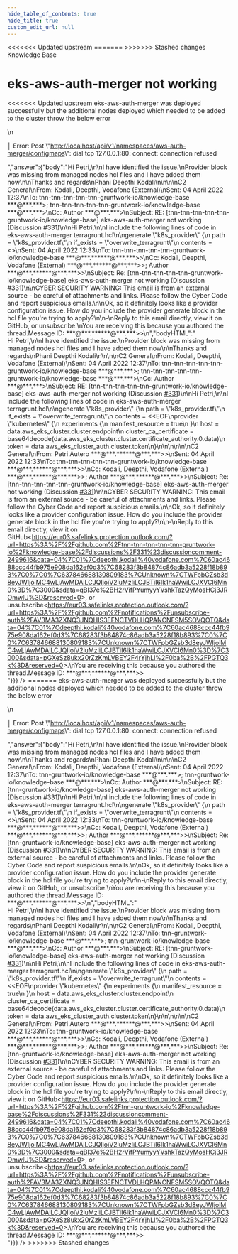 ```yaml
---
hide_table_of_contents: true
hide_title: true
custom_edit_url: null
---
```



<head>
<<<<<<< Updated upstream
  <link rel="canonical" href="https://github.com/tnn-tnn-tnn-tnn-tnn-gruntwork-io/knowledge-base/discussions/331" />
=======
  <link rel="canonical" href="https://github.com/tnn-gruntwork-io/knowledge-base/discussions/331" />
>>>>>>> Stashed changes
</head>

<CenterLayout>
<span className="searchCategory">Knowledge Base</span>
<h1>eks-aws-auth-merger not working</h1>
<<<<<<< Updated upstream
<GitHub discussion={{"id":"D_kwDOF8slf84APM4o","number":331,"author":{"login":"DeepthiKodali2305"},"title":"eks-aws-auth-merger not working","body":"eks-aws-auth-merger was deployed successfully but the additional nodes deployed which needed to be added to the cluster throw the below error\r\n\r\n\r\n│ Error: Post \"http://localhost/api/v1/namespaces/aws-auth-merger/configmaps\": dial tcp 127.0.0.1:80: connect: connection refused","bodyHTML":"<p dir=\"auto\">eks-aws-auth-merger was deployed successfully but the additional nodes deployed which needed to be added to the cluster throw the below error</p>\n<p dir=\"auto\">│ Error: Post \"<a href=\"http://localhost/api/v1/namespaces/aws-auth-merger/configmaps\" rel=\"nofollow\">http://localhost/api/v1/namespaces/aws-auth-merger/configmaps</a>\": dial tcp 127.0.0.1:80: connect: connection refused</p>","answer":{"body":"Hi Petri,\n\nI have identified the issue.\nProvider block was missing from managed nodes  hcl files and I have added them now\n\nThanks and regards\nPhani Deepthi Kodali\n\n\n\nC2 General\nFrom: Kodali, Deepthi, Vodafone (External)\nSent: 04 April 2022 12:37\nTo: tnn-tnn-tnn-tnn-tnn-gruntwork-io/knowledge-base ***@***.***>; tnn-tnn-tnn-tnn-tnn-gruntwork-io/knowledge-base ***@***.***>\nCc: Author ***@***.***>\nSubject: RE: [tnn-tnn-tnn-tnn-tnn-gruntwork-io/knowledge-base] eks-aws-auth-merger not working (Discussion #331)\n\nHi Petri,\n\nI include the following lines of code in eks-aws-auth-merger terragrunt.hcl\n\ngenerate \"k8s_provider\" {\n  path      = \"k8s_provider.tf\"\n  if_exists = \"overwrite_terragrunt\"\n  contents  = <<EOF\nprovider \"kubernetes\" {\n  experiments {\n    manifest_resource = true\n  }\n  host                   = data.aws_eks_cluster.cluster.endpoint\n  cluster_ca_certificate = base64decode(data.aws_eks_cluster.cluster.certificate_authority.0.data)\n  token                  = data.aws_eks_cluster_auth.cluster.token\n}\n\n\n\n\n\nC2 General\nFrom: Petri Autero ***@***.******@***.***>>\nSent: 04 April 2022 12:33\nTo: tnn-tnn-tnn-tnn-tnn-gruntwork-io/knowledge-base ***@***.******@***.***>>\nCc: Kodali, Deepthi, Vodafone (External) ***@***.******@***.***>>; Author ***@***.******@***.***>>\nSubject: Re: [tnn-tnn-tnn-tnn-tnn-gruntwork-io/knowledge-base] eks-aws-auth-merger not working (Discussion #331)\n\nCYBER SECURITY WARNING: This email is from an external source - be careful of attachments and links. Please follow the Cyber Code and report suspicious emails.\n\nOk, so it definitely looks like a provider configuration issue. How do you include the provider generate block in the hcl file you're trying to apply?\n\n-\nReply to this email directly, view it on GitHub<https://eur03.safelinks.protection.outlook.com/?url=https%3A%2F%2Fgithub.com%2Ftnn-tnn-tnn-tnn-tnn-gruntwork-io%2Fknowledge-base%2Fdiscussions%2F331%23discussioncomment-2499616&data=04%7C01%7Cdeepthi.kodali%40vodafone.com%7C60ac4688ccc44fb975e908da162ef0d3%7C68283f3b84874c86adb3a5228f18b893%7C0%7C0%7C637846688130809183%7CUnknown%7CTWFpbGZsb3d8eyJWIjoiMC4wLjAwMDAiLCJQIjoiV2luMzIiLCJBTiI6Ik1haWwiLCJXVCI6Mn0%3D%7C3000&sdata=qBI37e%2BH2rVifPYumyyYVshkTazQyMosHCj3JROmwlU%3D&reserved=0>, or unsubscribe<https://eur03.safelinks.protection.outlook.com/?url=https%3A%2F%2Fgithub.com%2Fnotifications%2Funsubscribe-auth%2FAV3MA3ZXNQ3JNQHIS3EFNCTVDLHQPANCNFSM5SOVQOTQ&data=04%7C01%7Cdeepthi.kodali%40vodafone.com%7C60ac4688ccc44fb975e908da162ef0d3%7C68283f3b84874c86adb3a5228f18b893%7C0%7C0%7C637846688130809183%7CUnknown%7CTWFpbGZsb3d8eyJWIjoiMC4wLjAwMDAiLCJQIjoiV2luMzIiLCJBTiI6Ik1haWwiLCJXVCI6Mn0%3D%7C3000&sdata=pGXeSz8ukx20rZzKmLVBEY2F4rYjhLl%2F0ba%2B%2FPGTQ3k%3D&reserved=0>.\nYou are receiving this because you authored the thread.Message ID: ***@***.******@***.***>>\n","bodyHTML":"<div class=\"email-fragment\">Hi Petri,\n\nI have identified the issue.\nProvider block was missing from managed nodes  hcl files and I have added them now\n\nThanks and regards\nPhani Deepthi Kodali\n\n\n\nC2 General\nFrom: Kodali, Deepthi, Vodafone (External)\nSent: 04 April 2022 12:37\nTo: tnn-tnn-tnn-tnn-tnn-gruntwork-io/knowledge-base ***@***.***&gt;; tnn-tnn-tnn-tnn-tnn-gruntwork-io/knowledge-base ***@***.***&gt;\nCc: Author ***@***.***&gt;\nSubject: RE: [tnn-tnn-tnn-tnn-tnn-gruntwork-io/knowledge-base] eks-aws-auth-merger not working (Discussion <a class=\"issue-link js-issue-link\" data-error-text=\"Failed to load title\" data-id=\"3984936\" data-permission-text=\"Title is private\" data-url=\"https://github.com/tnn-tnn-tnn-tnn-tnn-gruntwork-io/knowledge-base/discussions/331\" href=\"https://github.com/tnn-tnn-tnn-tnn-tnn-gruntwork-io/knowledge-base/discussions/331\">#331</a>)\n\nHi Petri,\n\nI include the following lines of code in eks-aws-auth-merger terragrunt.hcl\n\ngenerate \"k8s_provider\" {\n  path      = \"k8s_provider.tf\"\n  if_exists = \"overwrite_terragrunt\"\n  contents  = &lt;&lt;EOF\nprovider \"kubernetes\" {\n  experiments {\n    manifest_resource = true\n  }\n  host                   = data.aws_eks_cluster.cluster.endpoint\n  cluster_ca_certificate = base64decode(data.aws_eks_cluster.cluster.certificate_authority.0.data)\n  token                  = data.aws_eks_cluster_auth.cluster.token\n}\n\n\n\n\n\nC2 General\nFrom: Petri Autero ***@***.******@***.***&gt;&gt;\nSent: 04 April 2022 12:33\nTo: tnn-tnn-tnn-tnn-tnn-gruntwork-io/knowledge-base ***@***.******@***.***&gt;&gt;\nCc: Kodali, Deepthi, Vodafone (External) ***@***.******@***.***&gt;&gt;; Author ***@***.******@***.***&gt;&gt;\nSubject: Re: [tnn-tnn-tnn-tnn-tnn-gruntwork-io/knowledge-base] eks-aws-auth-merger not working (Discussion <a class=\"issue-link js-issue-link\" data-error-text=\"Failed to load title\" data-id=\"3984936\" data-permission-text=\"Title is private\" data-url=\"https://github.com/tnn-tnn-tnn-tnn-tnn-gruntwork-io/knowledge-base/discussions/331\" href=\"https://github.com/tnn-tnn-tnn-tnn-tnn-gruntwork-io/knowledge-base/discussions/331\">#331</a>)\n\nCYBER SECURITY WARNING: This email is from an external source - be careful of attachments and links. Please follow the Cyber Code and report suspicious emails.\n\nOk, so it definitely looks like a provider configuration issue. How do you include the provider generate block in the hcl file you're trying to apply?\n\n-\nReply to this email directly, view it on GitHub&lt;<a href=\"https://eur03.safelinks.protection.outlook.com/?url=https%3A%2F%2Fgithub.com%2Ftnn-tnn-tnn-tnn-tnn-gruntwork-io%2Fknowledge-base%2Fdiscussions%2F331%23discussioncomment-2499616&amp;data=04%7C01%7Cdeepthi.kodali%40vodafone.com%7C60ac4688ccc44fb975e908da162ef0d3%7C68283f3b84874c86adb3a5228f18b893%7C0%7C0%7C637846688130809183%7CUnknown%7CTWFpbGZsb3d8eyJWIjoiMC4wLjAwMDAiLCJQIjoiV2luMzIiLCJBTiI6Ik1haWwiLCJXVCI6Mn0%3D%7C3000&amp;sdata=qBI37e%2BH2rVifPYumyyYVshkTazQyMosHCj3JROmwlU%3D&amp;reserved=0\">https://eur03.safelinks.protection.outlook.com/?url=https%3A%2F%2Fgithub.com%2Ftnn-tnn-tnn-tnn-tnn-gruntwork-io%2Fknowledge-base%2Fdiscussions%2F331%23discussioncomment-2499616&amp;data=04%7C01%7Cdeepthi.kodali%40vodafone.com%7C60ac4688ccc44fb975e908da162ef0d3%7C68283f3b84874c86adb3a5228f18b893%7C0%7C0%7C637846688130809183%7CUnknown%7CTWFpbGZsb3d8eyJWIjoiMC4wLjAwMDAiLCJQIjoiV2luMzIiLCJBTiI6Ik1haWwiLCJXVCI6Mn0%3D%7C3000&amp;sdata=qBI37e%2BH2rVifPYumyyYVshkTazQyMosHCj3JROmwlU%3D&amp;reserved=0</a>&gt;, or unsubscribe&lt;<a href=\"https://eur03.safelinks.protection.outlook.com/?url=https%3A%2F%2Fgithub.com%2Fnotifications%2Funsubscribe-auth%2FAV3MA3ZXNQ3JNQHIS3EFNCTVDLHQPANCNFSM5SOVQOTQ&amp;data=04%7C01%7Cdeepthi.kodali%40vodafone.com%7C60ac4688ccc44fb975e908da162ef0d3%7C68283f3b84874c86adb3a5228f18b893%7C0%7C0%7C637846688130809183%7CUnknown%7CTWFpbGZsb3d8eyJWIjoiMC4wLjAwMDAiLCJQIjoiV2luMzIiLCJBTiI6Ik1haWwiLCJXVCI6Mn0%3D%7C3000&amp;sdata=pGXeSz8ukx20rZzKmLVBEY2F4rYjhLl%2F0ba%2B%2FPGTQ3k%3D&amp;reserved=0\">https://eur03.safelinks.protection.outlook.com/?url=https%3A%2F%2Fgithub.com%2Fnotifications%2Funsubscribe-auth%2FAV3MA3ZXNQ3JNQHIS3EFNCTVDLHQPANCNFSM5SOVQOTQ&amp;data=04%7C01%7Cdeepthi.kodali%40vodafone.com%7C60ac4688ccc44fb975e908da162ef0d3%7C68283f3b84874c86adb3a5228f18b893%7C0%7C0%7C637846688130809183%7CUnknown%7CTWFpbGZsb3d8eyJWIjoiMC4wLjAwMDAiLCJQIjoiV2luMzIiLCJBTiI6Ik1haWwiLCJXVCI6Mn0%3D%7C3000&amp;sdata=pGXeSz8ukx20rZzKmLVBEY2F4rYjhLl%2F0ba%2B%2FPGTQ3k%3D&amp;reserved=0</a>&gt;.\nYou are receiving this because you authored the thread.Message ID: ***@***.******@***.***&gt;&gt;</div>"}}} />
=======
<GitHub discussion={{"id":"D_kwDOF8slf84APM4o","number":331,"author":{"login":"DeepthiKodali2305"},"title":"eks-aws-auth-merger not working","body":"eks-aws-auth-merger was deployed successfully but the additional nodes deployed which needed to be added to the cluster throw the below error\r\n\r\n\r\n│ Error: Post \"http://localhost/api/v1/namespaces/aws-auth-merger/configmaps\": dial tcp 127.0.0.1:80: connect: connection refused","bodyHTML":"<p dir=\"auto\">eks-aws-auth-merger was deployed successfully but the additional nodes deployed which needed to be added to the cluster throw the below error</p>\n<p dir=\"auto\">│ Error: Post \"<a href=\"http://localhost/api/v1/namespaces/aws-auth-merger/configmaps\" rel=\"nofollow\">http://localhost/api/v1/namespaces/aws-auth-merger/configmaps</a>\": dial tcp 127.0.0.1:80: connect: connection refused</p>","answer":{"body":"Hi Petri,\n\nI have identified the issue.\nProvider block was missing from managed nodes  hcl files and I have added them now\n\nThanks and regards\nPhani Deepthi Kodali\n\n\n\nC2 General\nFrom: Kodali, Deepthi, Vodafone (External)\nSent: 04 April 2022 12:37\nTo: tnn-gruntwork-io/knowledge-base ***@***.***>; tnn-gruntwork-io/knowledge-base ***@***.***>\nCc: Author ***@***.***>\nSubject: RE: [tnn-gruntwork-io/knowledge-base] eks-aws-auth-merger not working (Discussion #331)\n\nHi Petri,\n\nI include the following lines of code in eks-aws-auth-merger terragrunt.hcl\n\ngenerate \"k8s_provider\" {\n  path      = \"k8s_provider.tf\"\n  if_exists = \"overwrite_terragrunt\"\n  contents  = <<EOF\nprovider \"kubernetes\" {\n  experiments {\n    manifest_resource = true\n  }\n  host                   = data.aws_eks_cluster.cluster.endpoint\n  cluster_ca_certificate = base64decode(data.aws_eks_cluster.cluster.certificate_authority.0.data)\n  token                  = data.aws_eks_cluster_auth.cluster.token\n}\n\n\n\n\n\nC2 General\nFrom: Petri Autero ***@***.******@***.***>>\nSent: 04 April 2022 12:33\nTo: tnn-gruntwork-io/knowledge-base ***@***.******@***.***>>\nCc: Kodali, Deepthi, Vodafone (External) ***@***.******@***.***>>; Author ***@***.******@***.***>>\nSubject: Re: [tnn-gruntwork-io/knowledge-base] eks-aws-auth-merger not working (Discussion #331)\n\nCYBER SECURITY WARNING: This email is from an external source - be careful of attachments and links. Please follow the Cyber Code and report suspicious emails.\n\nOk, so it definitely looks like a provider configuration issue. How do you include the provider generate block in the hcl file you're trying to apply?\n\n-\nReply to this email directly, view it on GitHub<https://eur03.safelinks.protection.outlook.com/?url=https%3A%2F%2Fgithub.com%2Ftnn-gruntwork-io%2Fknowledge-base%2Fdiscussions%2F331%23discussioncomment-2499616&data=04%7C01%7Cdeepthi.kodali%40vodafone.com%7C60ac4688ccc44fb975e908da162ef0d3%7C68283f3b84874c86adb3a5228f18b893%7C0%7C0%7C637846688130809183%7CUnknown%7CTWFpbGZsb3d8eyJWIjoiMC4wLjAwMDAiLCJQIjoiV2luMzIiLCJBTiI6Ik1haWwiLCJXVCI6Mn0%3D%7C3000&sdata=qBI37e%2BH2rVifPYumyyYVshkTazQyMosHCj3JROmwlU%3D&reserved=0>, or unsubscribe<https://eur03.safelinks.protection.outlook.com/?url=https%3A%2F%2Fgithub.com%2Fnotifications%2Funsubscribe-auth%2FAV3MA3ZXNQ3JNQHIS3EFNCTVDLHQPANCNFSM5SOVQOTQ&data=04%7C01%7Cdeepthi.kodali%40vodafone.com%7C60ac4688ccc44fb975e908da162ef0d3%7C68283f3b84874c86adb3a5228f18b893%7C0%7C0%7C637846688130809183%7CUnknown%7CTWFpbGZsb3d8eyJWIjoiMC4wLjAwMDAiLCJQIjoiV2luMzIiLCJBTiI6Ik1haWwiLCJXVCI6Mn0%3D%7C3000&sdata=pGXeSz8ukx20rZzKmLVBEY2F4rYjhLl%2F0ba%2B%2FPGTQ3k%3D&reserved=0>.\nYou are receiving this because you authored the thread.Message ID: ***@***.******@***.***>>\n","bodyHTML":"<div class=\"email-fragment\">Hi Petri,\n\nI have identified the issue.\nProvider block was missing from managed nodes  hcl files and I have added them now\n\nThanks and regards\nPhani Deepthi Kodali\n\n\n\nC2 General\nFrom: Kodali, Deepthi, Vodafone (External)\nSent: 04 April 2022 12:37\nTo: tnn-gruntwork-io/knowledge-base ***@***.***&gt;; tnn-gruntwork-io/knowledge-base ***@***.***&gt;\nCc: Author ***@***.***&gt;\nSubject: RE: [tnn-gruntwork-io/knowledge-base] eks-aws-auth-merger not working (Discussion <a class=\"issue-link js-issue-link\" data-error-text=\"Failed to load title\" data-id=\"3984936\" data-permission-text=\"Title is private\" data-url=\"https://github.com/tnn-gruntwork-io/knowledge-base/discussions/331\" href=\"https://github.com/tnn-gruntwork-io/knowledge-base/discussions/331\">#331</a>)\n\nHi Petri,\n\nI include the following lines of code in eks-aws-auth-merger terragrunt.hcl\n\ngenerate \"k8s_provider\" {\n  path      = \"k8s_provider.tf\"\n  if_exists = \"overwrite_terragrunt\"\n  contents  = &lt;&lt;EOF\nprovider \"kubernetes\" {\n  experiments {\n    manifest_resource = true\n  }\n  host                   = data.aws_eks_cluster.cluster.endpoint\n  cluster_ca_certificate = base64decode(data.aws_eks_cluster.cluster.certificate_authority.0.data)\n  token                  = data.aws_eks_cluster_auth.cluster.token\n}\n\n\n\n\n\nC2 General\nFrom: Petri Autero ***@***.******@***.***&gt;&gt;\nSent: 04 April 2022 12:33\nTo: tnn-gruntwork-io/knowledge-base ***@***.******@***.***&gt;&gt;\nCc: Kodali, Deepthi, Vodafone (External) ***@***.******@***.***&gt;&gt;; Author ***@***.******@***.***&gt;&gt;\nSubject: Re: [tnn-gruntwork-io/knowledge-base] eks-aws-auth-merger not working (Discussion <a class=\"issue-link js-issue-link\" data-error-text=\"Failed to load title\" data-id=\"3984936\" data-permission-text=\"Title is private\" data-url=\"https://github.com/tnn-gruntwork-io/knowledge-base/discussions/331\" href=\"https://github.com/tnn-gruntwork-io/knowledge-base/discussions/331\">#331</a>)\n\nCYBER SECURITY WARNING: This email is from an external source - be careful of attachments and links. Please follow the Cyber Code and report suspicious emails.\n\nOk, so it definitely looks like a provider configuration issue. How do you include the provider generate block in the hcl file you're trying to apply?\n\n-\nReply to this email directly, view it on GitHub&lt;<a href=\"https://eur03.safelinks.protection.outlook.com/?url=https%3A%2F%2Fgithub.com%2Ftnn-gruntwork-io%2Fknowledge-base%2Fdiscussions%2F331%23discussioncomment-2499616&amp;data=04%7C01%7Cdeepthi.kodali%40vodafone.com%7C60ac4688ccc44fb975e908da162ef0d3%7C68283f3b84874c86adb3a5228f18b893%7C0%7C0%7C637846688130809183%7CUnknown%7CTWFpbGZsb3d8eyJWIjoiMC4wLjAwMDAiLCJQIjoiV2luMzIiLCJBTiI6Ik1haWwiLCJXVCI6Mn0%3D%7C3000&amp;sdata=qBI37e%2BH2rVifPYumyyYVshkTazQyMosHCj3JROmwlU%3D&amp;reserved=0\">https://eur03.safelinks.protection.outlook.com/?url=https%3A%2F%2Fgithub.com%2Ftnn-gruntwork-io%2Fknowledge-base%2Fdiscussions%2F331%23discussioncomment-2499616&amp;data=04%7C01%7Cdeepthi.kodali%40vodafone.com%7C60ac4688ccc44fb975e908da162ef0d3%7C68283f3b84874c86adb3a5228f18b893%7C0%7C0%7C637846688130809183%7CUnknown%7CTWFpbGZsb3d8eyJWIjoiMC4wLjAwMDAiLCJQIjoiV2luMzIiLCJBTiI6Ik1haWwiLCJXVCI6Mn0%3D%7C3000&amp;sdata=qBI37e%2BH2rVifPYumyyYVshkTazQyMosHCj3JROmwlU%3D&amp;reserved=0</a>&gt;, or unsubscribe&lt;<a href=\"https://eur03.safelinks.protection.outlook.com/?url=https%3A%2F%2Fgithub.com%2Fnotifications%2Funsubscribe-auth%2FAV3MA3ZXNQ3JNQHIS3EFNCTVDLHQPANCNFSM5SOVQOTQ&amp;data=04%7C01%7Cdeepthi.kodali%40vodafone.com%7C60ac4688ccc44fb975e908da162ef0d3%7C68283f3b84874c86adb3a5228f18b893%7C0%7C0%7C637846688130809183%7CUnknown%7CTWFpbGZsb3d8eyJWIjoiMC4wLjAwMDAiLCJQIjoiV2luMzIiLCJBTiI6Ik1haWwiLCJXVCI6Mn0%3D%7C3000&amp;sdata=pGXeSz8ukx20rZzKmLVBEY2F4rYjhLl%2F0ba%2B%2FPGTQ3k%3D&amp;reserved=0\">https://eur03.safelinks.protection.outlook.com/?url=https%3A%2F%2Fgithub.com%2Fnotifications%2Funsubscribe-auth%2FAV3MA3ZXNQ3JNQHIS3EFNCTVDLHQPANCNFSM5SOVQOTQ&amp;data=04%7C01%7Cdeepthi.kodali%40vodafone.com%7C60ac4688ccc44fb975e908da162ef0d3%7C68283f3b84874c86adb3a5228f18b893%7C0%7C0%7C637846688130809183%7CUnknown%7CTWFpbGZsb3d8eyJWIjoiMC4wLjAwMDAiLCJQIjoiV2luMzIiLCJBTiI6Ik1haWwiLCJXVCI6Mn0%3D%7C3000&amp;sdata=pGXeSz8ukx20rZzKmLVBEY2F4rYjhLl%2F0ba%2B%2FPGTQ3k%3D&amp;reserved=0</a>&gt;.\nYou are receiving this because you authored the thread.Message ID: ***@***.******@***.***&gt;&gt;</div>"}}} />
>>>>>>> Stashed changes

</CenterLayout>
  

<!-- ##DOCS-SOURCER-START
{
  "sourcePlugin": "github-discussions",
  "hash": "671832ff6139d2c65e8280102f3f3a04"
}
##DOCS-SOURCER-END -->
